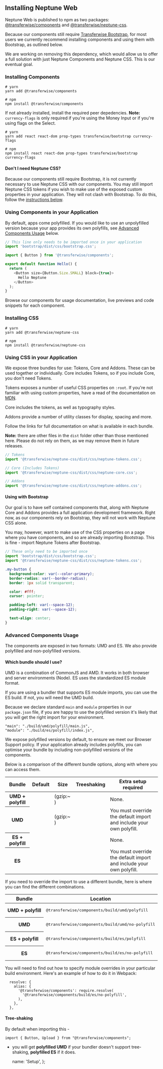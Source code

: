 
## Installing Neptune Web

Neptune Web is published to npm as two packages: [@transferwise/components](https://www.npmjs.com/package/@transferwise/components) and [@transferwise/neptune-css](https://www.npmjs.com/package/@transferwise/neptune-css).

Because our components still require [Transferwise Bootstrap](https://github.com/transferwise/bootstrap), for most users we currently recommend installing components and using them with Bootstrap, as outlined below.

We are working on removing this dependency, which would allow us to offer a full solution with just Neptune Components and Neptune CSS. This is our eventual goal.

### Installing Components

```
# yarn
yarn add @transferwise/components

# npm
npm install @transferwise/components
```

If not already installed, install the required peer depedencies. **Note:** `currency-flags` is only required if you're using the <DocLink href="/components/MoneyInput">Money Input</DocLink> or if you're using flags on the <DocLink href="/components/Select">Select</DocLink>.

```
# yarn
yarn add react react-dom prop-types transferwise/bootstrap currency-flags

# npm
npm install react react-dom prop-types transferwise/bootstrap currency-flags
```

#### Don't I need Neptune CSS?

Because our components still require Bootstrap, it is not currently necessary to use Neptune CSS with our components. You may still import Neptune CSS tokens if you wish to make use of the exposed custom properties in your application. They will not clash with Bootstrap. To do this, follow the [instructions below](#installing-css).

### Using Components in your Application

By default, apps come polyfilled. If you would like to use an unpolyfilled version because your app provides its own polyfills, see [Advanced Components Usage](#advanced-components-usage) below.

```js
// This line only needs to be imported once in your application
import 'bootstrap/dist/css/bootstrap.css';

import { Button } from '@transferwise/components';

export default function Hello() {
  return (
    <Button size={Button.Size.SMALL} block={true}>
      Hello Neptune
    </Button>
  );
}
```

Browse our <DocLink href="/components">components</DocLink> for usage documentation, live previews and code snippets for each component.

### Installing CSS

```
# yarn
yarn add @transferwise/neptune-css

# npm
npm install @transferwise/neptune-css
```

### Using CSS in your Application

We expose three bundles for use: Tokens, Core and Addons. These can be used together or individually. Core includes Tokens, so if you include Core, you don't need Tokens.

<DocLink href="/components/tokens">Tokens</DocLink> exposes a number of useful CSS properties on `:root`.
If you're not familiar with using custom properties, have a read of the documentation on [MDN](https://developer.mozilla.org/en-US/docs/Web/CSS/--*).

<DocLink href="/styles/core">Core</DocLink> includes the tokens, as well as typography styles.

<DocLink href="/styles/addons">Addons</DocLink> provide a number of utility classes for display, spacing
and more.

Follow the links for full documentation on what is available in each bundle.

**Note:** there are other files in the `dist` folder other than those mentioned here. Please do not rely on them, as we may remove them in future releases.

```js
// Tokens
import '@transferwise/neptune-css/dist/css/neptune-tokens.css';

// Core (Includes Tokens)
import '@transferwise/neptune-css/dist/css/neptune-core.css';

// Addons
import '@transferwise/neptune-css/dist/css/neptune-addons.css';
```

#### Using with Bootstrap

Our goal is to have self contained components that, along with Neptune Core and Addons provides a full application development framework. Right now, as our components rely on Bootstrap, they will not work with Neptune CSS alone.

You may, however, want to make use of the CSS properties on a page where you have components, and so are already importing Bootstrap. This is fine - import Neptune Tokens after Bootstrap.

```js
// These only need to be imported once
import 'bootstrap/dist/css/bootstrap.css';
import '@transferwise/neptune-css/dist/css/neptune-tokens.css';
```

```css
.my-button {
  background-color: var(--color-primary);
  border-radius: var(--border-radius);
  border: 1px solid transparent;

  color: #fff;
  cursor: pointer;

  padding-left: var(--space-12);
  padding-right: var(--space-12);

  text-align: center;
}
```

### Advanced Components Usage

The components are exposed in two formats: UMD and ES. We also provide polyfilled and non-polyfilled versions.

#### Which bundle should I use?

UMD is a combination of CommonJS and AMD. It works in both browser and server environments (Node). ES uses the standardized ES module format.

If you are using a bundler that supports ES module imports, you can use the ES build. If not, you will need the UMD build.

Because we declare standard `main` and `module` properties in our `package.json` file, if you are happy to use the polyfilled version it's likely that you will get the right import for your environment.

```
"main": "./build/umd/polyfill/main.js",
"module": "./build/es/polyfill/index.js",
```

We expose polyfilled versions by default, to ensure we meet our <DocLink href="/about/BrowserSupport">Browser Support</DocLink> policy. If your application already includes polyfills, you can optimise your bundle by including non-polyfilled versions of the components.

Below is a comparison of the different bundle options, along with where you can access them.

<table className="docs-table table table-condensed">
  <thead>
    <tr>
      <th>Bundle</th>
      <th>Default</th>
      <th>Size</th>
      <th>Treeshaking</th>
      <th>Extra setup required</th>
    </tr>
  </thead>
  <tbody>
    <tr>
      <th scope="row">UMD + polyfill</th>
      <td>
        <TickIcon size="sm" />
      </td>
      <td>
        <PrintBundleSize bundleSize={bundleSizes.umd['polyfill'][0]} /> (gzip:~
        <PrintBundleSize bundleSize={bundleSizes.umd['polyfill'][1]} />)
      </td>
      <td>
        <CloseIcon size="sm" />
      </td>
      <td>None.</td>
    </tr>
    <tr>
      <th scope="row">UMD</th>
      <td>
        <CloseIcon size="sm" />
      </td>
      <td>
        <PrintBundleSize bundleSize={bundleSizes.umd['no-polyfill'][0]} /> (gzip:~
        <PrintBundleSize bundleSize={bundleSizes.umd['no-polyfill'][1]} />)
      </td>
      <td>
        <CloseIcon size="sm" />
      </td>
      <td>You must override the default import and include your own polyfill.</td>
    </tr>
    <tr>
      <th scope="row">ES + polyfill</th>
      <td>
        <TickIcon size="sm" />
      </td>
      <td>
        <PrintBundleSize bundleSize={bundleSizes.es.polyfill} />
      </td>
      <td>
        <TickIcon size="sm" />
      </td>
      <td>None.</td>
    </tr>
    <tr>
      <th scope="row">ES</th>
      <td>
        <CloseIcon size="sm" />
      </td>
      <td>
        <PrintBundleSize bundleSize={bundleSizes.es['no-polyfill']} />
      </td>
      <td>
        <TickIcon size="sm" />
      </td>
      <td>You must override the default import and include your own polyfill.</td>
    </tr>
  </tbody>
</table>

If you need to override the import to use a different bundle, here is where you can find the different combinations.

<table className="docs-table table table-condensed">
  <thead>
    <tr>
      <th>Bundle</th>
      <th>Location</th>
    </tr>
  </thead>
  <tbody>
    <tr>
      <th scope="row">UMD + polyfill</th>
      <td>
        <pre>@transferwise/components/build/umd/polyfill</pre>
      </td>
    </tr>
    <tr>
      <th scope="row">UMD</th>
      <td>
        <pre>@transferwise/components/build/umd/no-polyfill</pre>
      </td>
    </tr>
    <tr>
      <th scope="row">ES + polyfill</th>
      <td>
        <pre>@transferwise/components/build/es/polyfill</pre>
      </td>
    </tr>
    <tr>
      <th scope="row">ES</th>
      <td>
        <pre>@transferwise/components/build/es/no-polyfill</pre>
      </td>
    </tr>
  </tbody>
</table>

You will need to find out how to specify module overrides in your particular build environment. Here's an example of how to do it in Webpack:

```
  resolve: {
    alias: {
      '@transferwise/components': require.resolve(
        '@transferwise/components/build/es/no-polyfill',
      ),
    },
  },
```

#### Tree-shaking

By default when importing this -

```
import { Button, Upload } from "@transferwise/components";
```

- you will get **polyfilled UMD** if your bundler doesn't support tree-shaking, **polyfilled ES** if it does.

  name: 'Setup',
};
